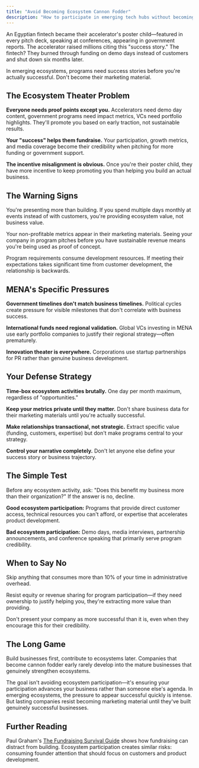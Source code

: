 ```yaml
---
title: "Avoid Becoming Ecosystem Cannon Fodder"
description: "How to participate in emerging tech hubs without becoming someone else's success metric"
---
```


An Egyptian fintech became their accelerator's poster child—featured in every pitch deck, speaking at conferences, appearing in government reports. The accelerator raised millions citing this "success story." The fintech? They burned through funding on demo days instead of customers and shut down six months later.

In emerging ecosystems, programs need success stories before you're actually successful. Don't become their marketing material.

## The Ecosystem Theater Problem

**Everyone needs proof points except you.** Accelerators need demo day content, government programs need impact metrics, VCs need portfolio highlights. They'll promote you based on early traction, not sustainable results.

**Your "success" helps them fundraise.** Your participation, growth metrics, and media coverage become their credibility when pitching for more funding or government support.

**The incentive misalignment is obvious.** Once you're their poster child, they have more incentive to keep promoting you than helping you build an actual business.

## The Warning Signs

You're presenting more than building. If you spend multiple days monthly at events instead of with customers, you're providing ecosystem value, not business value.

Your non-profitable metrics appear in their marketing materials. Seeing your company in program pitches before you have sustainable revenue means you're being used as proof of concept.

Program requirements consume development resources. If meeting their expectations takes significant time from customer development, the relationship is backwards.

## MENA's Specific Pressures

**Government timelines don't match business timelines.** Political cycles create pressure for visible milestones that don't correlate with business success.

**International funds need regional validation.** Global VCs investing in MENA use early portfolio companies to justify their regional strategy—often prematurely.

**Innovation theater is everywhere.** Corporations use startup partnerships for PR rather than genuine business development.

## Your Defense Strategy

**Time-box ecosystem activities brutally.** One day per month maximum, regardless of "opportunities."

**Keep your metrics private until they matter.** Don't share business data for their marketing materials until you're actually successful.

**Make relationships transactional, not strategic.** Extract specific value (funding, customers, expertise) but don't make programs central to your strategy.

**Control your narrative completely.** Don't let anyone else define your success story or business trajectory.

## The Simple Test

Before any ecosystem activity, ask: "Does this benefit my business more than their organization?" If the answer is no, decline.

**Good ecosystem participation:** Programs that provide direct customer access, technical resources you can't afford, or expertise that accelerates product development.

**Bad ecosystem participation:** Demo days, media interviews, partnership announcements, and conference speaking that primarily serve program credibility.

## When to Say No

Skip anything that consumes more than 10% of your time in administrative overhead.

Resist equity or revenue sharing for program participation—if they need ownership to justify helping you, they're extracting more value than providing.

Don't present your company as more successful than it is, even when they encourage this for their credibility.

## The Long Game

Build businesses first, contribute to ecosystems later. Companies that become cannon fodder early rarely develop into the mature businesses that genuinely strengthen ecosystems.

The goal isn't avoiding ecosystem participation—it's ensuring your participation advances your business rather than someone else's agenda. In emerging ecosystems, the pressure to appear successful quickly is intense. But lasting companies resist becoming marketing material until they've built genuinely successful businesses.

## Further Reading

Paul Graham's [The Fundraising Survival Guide](http://paulgraham.com/fundraising.html) shows how fundraising can distract from building. Ecosystem participation creates similar risks: consuming founder attention that should focus on customers and product development.